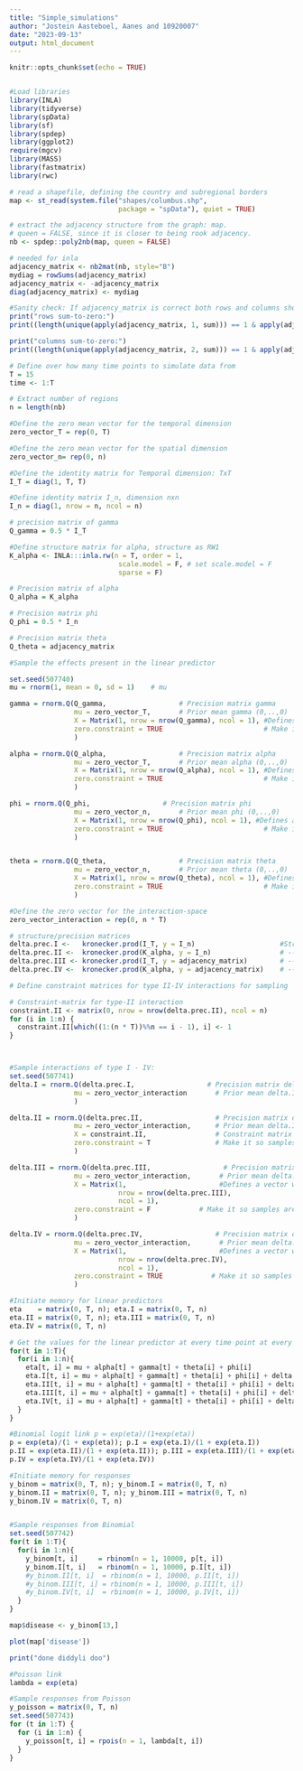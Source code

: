 ```yaml
---
title: "Simple_simulations"
author: "Jostein Aasteboel, Aanes and 10920007"
date: "2023-09-13"
output: html_document
---
```


```r
knitr::opts_chunk$set(echo = TRUE)


#Load libraries
library(INLA)
library(tidyverse)
library(spData)
library(sf)
library(spdep)
library(ggplot2)
require(mgcv)
library(MASS)
library(fastmatrix)
library(rwc)
```

```r
# read a shapefile, defining the country and subregional borders
map <- st_read(system.file("shapes/columbus.shp",
                           package = "spData"), quiet = TRUE)

# extract the adjacency structure from the graph: map.
# queen = FALSE, since it is closer to being rook adjacency.
nb <- spdep::poly2nb(map, queen = FALSE)

# needed for inla
adjacency_matrix <- nb2mat(nb, style="B")
mydiag = rowSums(adjacency_matrix)
adjacency_matrix <- -adjacency_matrix
diag(adjacency_matrix) <- mydiag

#Sanity check: If adjacency_matrix is correct both rows and columns should all sum-to-zero
print("rows sum-to-zero:")
print((length(unique(apply(adjacency_matrix, 1, sum))) == 1 & apply(adjacency_matrix, 1, sum)[1] == 0))

print("columns sum-to-zero:")
print((length(unique(apply(adjacency_matrix, 2, sum))) == 1 & apply(adjacency_matrix, 2, sum)[1] == 0))
```

```r
# Define over how many time points to simulate data from 
T = 15
time <- 1:T

# Extract number of regions
n = length(nb)

#Define the zero mean vector for the temporal dimension
zero_vector_T = rep(0, T)

#Define the zero mean vector for the spatial dimension
zero_vector_n= rep(0, n)

#Define the identity matrix for Temporal dimension: TxT
I_T = diag(1, T, T)

#Define identity matrix I_n, dimension nxn
I_n = diag(1, nrow = n, ncol = n)
```

```r
# precision matrix of gamma
Q_gamma = 0.5 * I_T

#Define structure matrix for alpha, structure as RW1
K_alpha <- INLA:::inla.rw(n = T, order = 1, 
                           scale.model = F, # set scale.model = F
                           sparse = F)

# Precision matrix of alpha
Q_alpha = K_alpha

# Precision matrix phi
Q_phi = 0.5 * I_n

# Precision matrix theta
Q_theta = adjacency_matrix

```


```r
#Sample the effects present in the linear predictor

set.seed(507740)
mu = rnorm(1, mean = 0, sd = 1)    # mu

gamma = rnorm.Q(Q_gamma,                  # Precision matrix gamma
                mu = zero_vector_T,       # Prior mean gamma (0,..,0)
                X = Matrix(1, nrow = nrow(Q_gamma), ncol = 1), #Defines a vector which samples are orthogonal too
                zero.constraint = TRUE                         # Make it so samples are orthogonal to (1,...,1)
                ) 

alpha = rnorm.Q(Q_alpha,                  # Precision matrix alpha
                mu = zero_vector_T,       # Prior mean alpha (0,..,0)
                X = Matrix(1, nrow = nrow(Q_alpha), ncol = 1), #Defines a vector which samples are orthogonal too
                zero.constraint = TRUE                         # Make it so samples are orthogonal to (1,...,1)
                ) 

phi = rnorm.Q(Q_phi,                  # Precision matrix phi
                mu = zero_vector_n,       # Prior mean phi (0,..,0)
                X = Matrix(1, nrow = nrow(Q_phi), ncol = 1), #Defines a vector which samples are orthogonal too
                zero.constraint = TRUE                         # Make it so samples are orthogonal to (1,...,1)
                ) 


theta = rnorm.Q(Q_theta,                  # Precision matrix theta
                mu = zero_vector_n,       # Prior mean theta (0,..,0)
                X = Matrix(1, nrow = nrow(Q_theta), ncol = 1), #Defines a vector which samples are orthogonal too
                zero.constraint = TRUE                         # Make it so samples are orthogonal to (1,...,1)
                )
```

```r
#Define the zero vector for the interaction-space
zero_vector_interaction = rep(0, n * T)

# structure/precision matrices
delta.prec.I <-   kronecker.prod(I_T, y = I_n)                     #Structure matrix, here used as precision
delta.prec.II <-  kronecker.prod(K_alpha, y = I_n)                 # --||--
delta.prec.III <- kronecker.prod(I_T, y = adjacency_matrix)        # --||--
delta.prec.IV <-  kronecker.prod(K_alpha, y = adjacency_matrix)    # --||--

# Define constraint matrices for type II-IV interactions for sampling

# Constraint-matrix for type-II interaction
constraint.II <- matrix(0, nrow = nrow(delta.prec.II), ncol = n)
for (i in 1:n) { 
  constraint.II[which((1:(n * T))%%n == i - 1), i] <- 1
}



#Sample interactions of type I - IV:
set.seed(507741)
delta.I = rnorm.Q(delta.prec.I,                  # Precision matrix delta.I
                mu = zero_vector_interaction       # Prior mean delta.I (0,..,0)
                )                                  

delta.II = rnorm.Q(delta.prec.II,                  # Precision matrix delta.II
                mu = zero_vector_interaction,      # Prior mean delta.II (0,..,0)
                X = constraint.II,                 # Constraint matrix samples are orthogonal to
                zero.constraint = T                # Make it so samples are orthogonal to constraint.II
                )

delta.III = rnorm.Q(delta.prec.III,                  # Precision matrix delta.III
                mu = zero_vector_interaction,       # Prior mean delta.III (0,..,0)
                X = Matrix(1,                       #Defines a vector which samples are orthogonal too
                           nrow = nrow(delta.prec.III),
                           ncol = 1), 
                zero.constraint = F            # Make it so samples are orthogonal to (1,...,1)
                )

delta.IV = rnorm.Q(delta.prec.IV,                  # Precision matrix delta.IV
                mu = zero_vector_interaction,       # Prior mean delta.IV (0,..,0)
                X = Matrix(1,                       #Defines a vector which samples are orthogonal too
                           nrow = nrow(delta.prec.IV),
                           ncol = 1), 
                zero.constraint = TRUE            # Make it so samples are orthogonal to (1,...,1)
                )
```


```r
#Initiate memory for linear predictors
eta    = matrix(0, T, n); eta.I = matrix(0, T, n)
eta.II = matrix(0, T, n); eta.III = matrix(0, T, n)
eta.IV = matrix(0, T, n)

# Get the values for the linear predictor at every time point at every area 
for(t in 1:T){
  for(i in 1:n){
    eta[t, i] = mu + alpha[t] + gamma[t] + theta[i] + phi[i]
    eta.I[t, i] = mu + alpha[t] + gamma[t] + theta[i] + phi[i] + delta.I[t * i]
    eta.II[t, i] = mu + alpha[t] + gamma[t] + theta[i] + phi[i] + delta.II[t * i]
    eta.III[t, i] = mu + alpha[t] + gamma[t] + theta[i] + phi[i] + delta.III[t * i]
    eta.IV[t, i] = mu + alpha[t] + gamma[t] + theta[i] + phi[i] + delta.IV[t * i]
  }
}
```

```r
#Binomial logit link p = exp(eta)/(1+exp(eta))
p = exp(eta)/(1 + exp(eta)); p.I = exp(eta.I)/(1 + exp(eta.I))
p.II = exp(eta.II)/(1 + exp(eta.II)); p.III = exp(eta.III)/(1 + exp(eta.III))
p.IV = exp(eta.IV)/(1 + exp(eta.IV))

#Initiate memory for responses
y_binom = matrix(0, T, n); y_binom.I = matrix(0, T, n)
y_binom.II = matrix(0, T, n); y_binom.III = matrix(0, T, n)
y_binom.IV = matrix(0, T, n)


#Sample responses from Binomial
set.seed(507742)
for(t in 1:T){
  for(i in 1:n){
    y_binom[t, i]     = rbinom(n = 1, 10000, p[t, i])
    y_binom.I[t, i]   = rbinom(n = 1, 10000, p.I[t, i])
    #y_binom.II[t, i]  = rbinom(n = 1, 10000, p.II[t, i])
    #y_binom.III[t, i] = rbinom(n = 1, 10000, p.III[t, i])
    #y_binom.IV[t, i]  = rbinom(n = 1, 10000, p.IV[t, i])
  }
}

```

```r
map$disease <- y_binom[13,]

plot(map['disease'])
```

```r
print("done diddyli doo")
```

```r
#Poisson link
lambda = exp(eta)

#Sample responses from Poisson
y_poisson = matrix(0, T, n)
set.seed(507743)
for (t in 1:T) {
  for (i in 1:n) {
    y_poisson[t, i] = rpois(n = 1, lambda[t, i])
  }
}
```

```r

```

```r

```

```r

```

```r

```

```r

```

```r

```

```r

```

```r

```


```r

```

```r

```

```r

```

```r

```

```r

```

```r

```

```r

```

```r

```

```r

```

```r

```

```r

```

```r

```

```r

```

```r

```

```r

```

```r

```